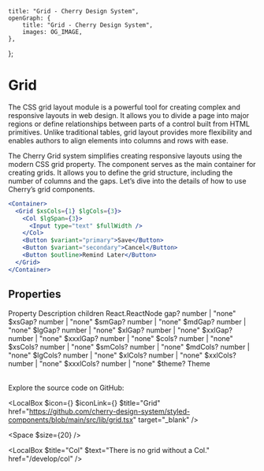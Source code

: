 
	title: "Grid - Cherry Design System",
	openGraph: {
		title: "Grid - Cherry Design System",
		images: OG_IMAGE,
	},
};

# Grid

The CSS grid layout module is a powerful tool for creating complex and responsive layouts in web design. It allows you to divide a page into major regions or define relationships between parts of a control built from HTML primitives. Unlike traditional tables, grid layout provides more flexibility and enables authors to align elements into columns and rows with ease.

The Cherry Grid system simplifies creating responsive layouts using the modern CSS grid property. The component serves as the main container for creating grids. It allows you to define the grid structure, including the number of columns and the gaps. Let’s dive into the details of how to use Cherry’s grid components.


```jsx
<Container>
  <Grid $xsCols={1} $lgCols={3}>
    <Col $lgSpan={3}>
      <Input type="text" $fullWidth />
    </Col>
    <Button $variant="primary">Save</Button>
    <Button $variant="secondary">Cancel</Button>
    <Button $outline>Remind Later</Button>
  </Grid>
</Container>
```

## Properties

<Table>
	<TableRow>
		<TableHead>Property</TableHead>
		<TableHead>Description</TableHead>
	</TableRow>
	<TableRow>
		<TableData $code>children</TableData>
		<TableData>React.ReactNode</TableData>
	</TableRow>
	<TableRow>
		<TableData $code>gap?</TableData>
		<TableData>number | "none"</TableData>
	</TableRow>
	<TableRow>
		<TableData $code>$xsGap?</TableData>
		<TableData>number | "none"</TableData>
	</TableRow>
	<TableRow>
		<TableData $code>$smGap?</TableData>
		<TableData>number | "none"</TableData>
	</TableRow>
	<TableRow>
		<TableData $code>$mdGap?</TableData>
		<TableData>number | "none"</TableData>
	</TableRow>
	<TableRow>
		<TableData $code>$lgGap?</TableData>
		<TableData>number | "none"</TableData>
	</TableRow>
	<TableRow>
		<TableData $code>$xlGap?</TableData>
		<TableData>number | "none"</TableData>
	</TableRow>
	<TableRow>
		<TableData $code>$xxlGap?</TableData>
		<TableData>number | "none"</TableData>
	</TableRow>
	<TableRow>
		<TableData $code>$xxxlGap?</TableData>
		<TableData>number | "none"</TableData>
	</TableRow>
	<TableRow>
		<TableData $code>$cols?</TableData>
		<TableData>number | "none"</TableData>
	</TableRow>
	<TableRow>
		<TableData $code>$xsCols?</TableData>
		<TableData>number | "none"</TableData>
	</TableRow>
	<TableRow>
		<TableData $code>$smCols?</TableData>
		<TableData>number | "none"</TableData>
	</TableRow>
	<TableRow>
		<TableData $code>$mdCols?</TableData>
		<TableData>number | "none"</TableData>
	</TableRow>
	<TableRow>
		<TableData $code>$lgCols?</TableData>
		<TableData>number | "none"</TableData>
	</TableRow>
	<TableRow>
		<TableData $code>$xlCols?</TableData>
		<TableData>number | "none"</TableData>
	</TableRow>
	<TableRow>
		<TableData $code>$xxlCols?</TableData>
		<TableData>number | "none"</TableData>
	</TableRow>
	<TableRow>
		<TableData $code>$xxxlCols?</TableData>
		<TableData>number | "none"</TableData>
	</TableRow>
	<TableRow>
		<TableData $code>$theme?</TableData>
		<TableData>Theme</TableData>
	</TableRow>
</Table>

Explore the source code on GitHub:

<LocalBox
	$icon={<IconFile />}
	$iconLink={<IconGitHub />}
	$title="Grid"
	href="https://github.com/cherry-design-system/styled-components/blob/main/src/lib/grid.tsx"
	target="_blank"
/>

<Space $size={20} />

<LocalBox $title="Col" $text="There is no grid without a Col." href="/develop/col" />